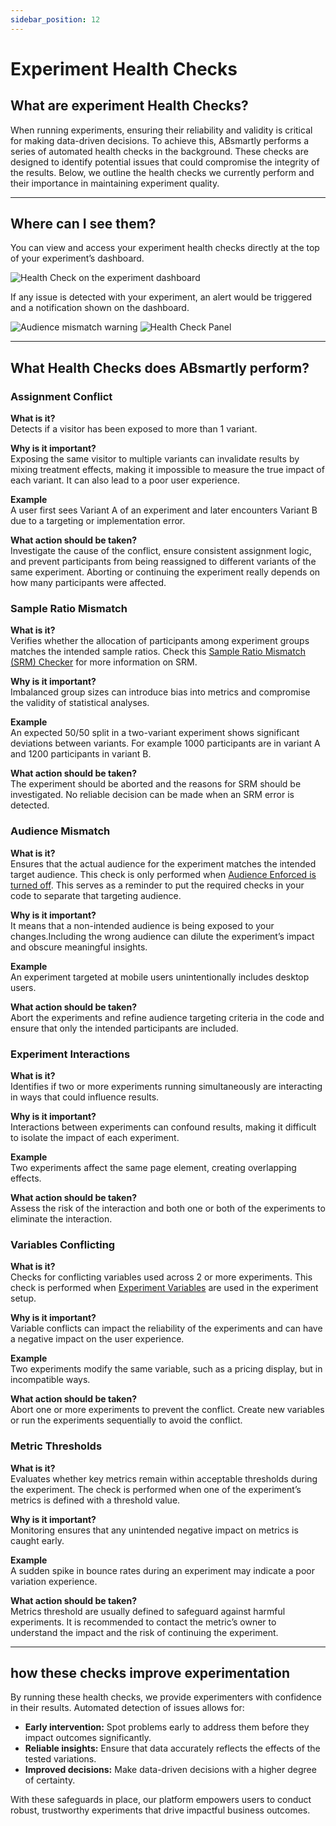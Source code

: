 ```yaml
---
sidebar_position: 12
---
```



# Experiment Health Checks


## What are experiment Health Checks?

When running experiments, ensuring their reliability and validity is critical for making data-driven decisions. To achieve this, ABsmartly performs a series of automated health checks in the background. These checks are designed to identify potential issues that could compromise the integrity of the results. Below, we outline the health checks we currently perform and their importance in maintaining experiment quality.

---
## Where can I see them?
You can view and access your experiment health checks directly at the top of your experiment’s dashboard.


<Image img="experiment-dashboard/health-checks-0-6.png" alt="Health Check on the experiment dashboard" maxWidh="40rem" />

 If any issue is detected with your experiment, an alert would be triggered and a notification shown on the dashboard.

<Image img="experiment-dashboard/health-checks-audience-mismatch.png" alt="Audience mismatch warning" maxWidh="40rem" />

<Image img="experiment-dashboard/health-checks-panel.png" alt="Health Check Panel" maxWidh="40rem" />

--- 
## What Health Checks does ABsmartly perform?

### Assignment Conflict

**What is it?**  
Detects if a visitor has been exposed to more than 1 variant.  

**Why is it important?**  
Exposing the same visitor to multiple variants can invalidate results by mixing treatment effects, making it impossible to measure the true impact of each variant. It can also lead to a poor user experience.

**Example**  
A user first sees Variant A of an experiment and later encounters Variant B due to a targeting or implementation error.

**What action should be taken?**  
Investigate the cause of the conflict, ensure consistent assignment logic, and prevent participants from being reassigned to different variants of the same experiment. Aborting or continuing the experiment really depends on how many participants were affected.


### Sample Ratio Mismatch
**What is it?**  
Verifies whether the allocation of participants among experiment groups matches the intended sample ratios. Check this [Sample Ratio Mismatch (SRM) Checker](https://www.lukasvermeer.nl/srm/) for more information on SRM.

**Why is it important?**  
Imbalanced group sizes can introduce bias into metrics and compromise the validity of statistical analyses.

**Example**  
An expected 50/50 split in a two-variant experiment shows significant deviations between variants. For example 1000 participants are in variant A and 1200 participants in variant B.

**What action should be taken?**  
The experiment should be aborted and the reasons for SRM should be investigated. No reliable decision can be made when an SRM error is detected.


### Audience Mismatch
**What is it?**  
Ensures that the actual audience for the experiment matches the intended target audience.  This check is only performed when [Audience Enforced is turned off](creating-an-experiment#targeting-audience). This serves as a reminder to put the required checks in your code to separate that targeting audience.

**Why is it important?**  
It means that a non-intended audience is being exposed to your changes.Including the wrong audience can dilute the experiment’s impact and obscure meaningful insights.

**Example**  
An experiment targeted at mobile users unintentionally includes desktop users.

**What action should be taken?**  
Abort the experiments and refine audience targeting criteria in the code and ensure that only the intended participants are included.


### Experiment Interactions
**What is it?**  
Identifies if two or more experiments running simultaneously are interacting in ways that could influence results.  

**Why is it important?**  
Interactions between experiments can confound results, making it difficult to isolate the impact of each experiment.

**Example**  
Two experiments affect the same page element, creating overlapping effects.

**What action should be taken?**  
Assess the risk of the interaction and both one or both of the experiments to eliminate the interaction.


### Variables Conflicting
**What is it?**  
Checks for conflicting variables used across 2 or more experiments. This check is performed when [Experiment Variables](creating-an-experiment#variant-variables) are used in the experiment setup.

**Why is it important?**  
Variable conflicts can impact the reliability of the experiments and can have a negative impact on the user experience.

**Example**  
Two experiments modify the same variable, such as a pricing display, but in incompatible ways.

**What action should be taken?**  
Abort one or more experiments to prevent the conflict. Create new variables or run the experiments sequentially to avoid the conflict.


### Metric Thresholds
**What is it?**  
Evaluates whether key metrics remain within acceptable thresholds during the experiment. The check is performed when one of the experiment’s metrics is defined with a threshold value.

**Why is it important?**  
Monitoring ensures that any unintended negative impact on metrics is caught early.

**Example**  
A sudden spike in bounce rates during an experiment may indicate a poor variation experience.

**What action should be taken?**  
Metrics threshold are usually defined to safeguard against harmful experiments. It is recommended to contact the metric’s owner to understand the impact and the risk of continuing the experiment.

---

## how these checks improve experimentation

By running these health checks, we provide experimenters with confidence in their results. Automated detection of issues allows for:

- **Early intervention:** Spot problems early to address them before they impact outcomes significantly.
- **Reliable insights:** Ensure that data accurately reflects the effects of the tested variations.
- **Improved decisions:** Make data-driven decisions with a higher degree of certainty.

With these safeguards in place, our platform empowers users to conduct robust, trustworthy experiments that drive impactful business outcomes.



